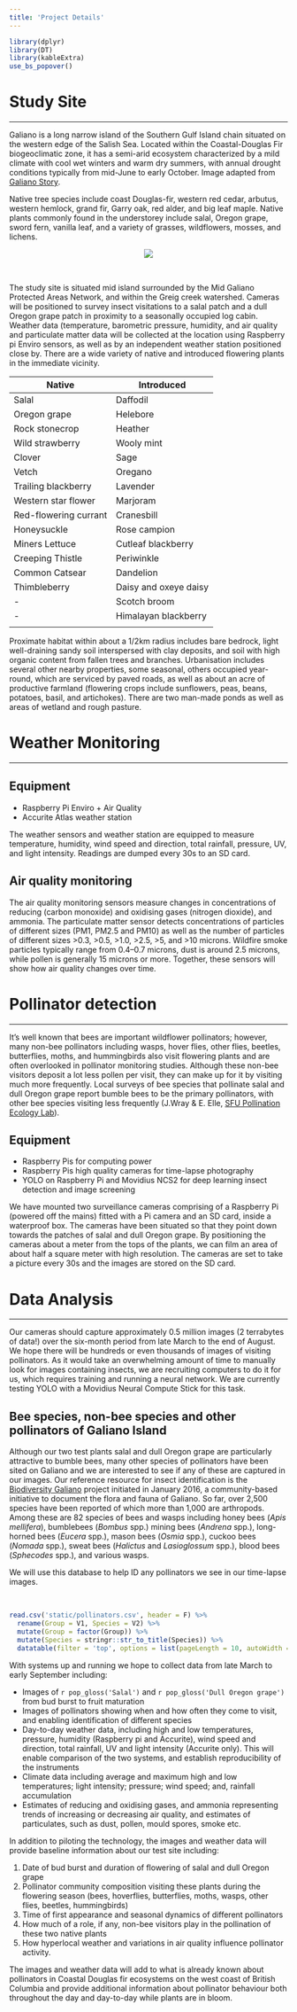 ```yaml
---
title: 'Project Details'
---
```


```r
library(dplyr)
library(DT)
library(kableExtra)
use_bs_popover()
```


<a id="the_site" class="anchor"></a>

# Study Site
***

Galiano is a long narrow island of the Southern Gulf Island chain situated on the western edge of the Salish Sea. Located within the Coastal-Douglas Fir biogeoclimatic zone, it has a semi-arid ecosystem characterized by a mild climate with cool wet winters and warm dry summers, with annual drought conditions typically from mid-June to early October. Image adapted from [Galiano Story](galianostory.com/FLORAFAUNA.htm).  


 Native tree species include coast Douglas-fir, western red cedar, arbutus, western hemlock, grand fir, Garry oak, red alder, and big leaf maple. Native plants commonly found in the understorey include salal, Oregon grape, sword fern, vanilla leaf, and a variety of grasses, wildflowers, mosses, and lichens.

<center>
![](static/map2.png)
</center>

<br>


  The study site is situated mid island surrounded by the Mid Galiano Protected Areas Network, and within the Greig creek watershed. Cameras will be positioned to survey insect visitations to a salal patch and a dull Oregon grape patch in proximity to a seasonally occupied log cabin. Weather data (temperature, barometric pressure, humidity, and air quality and particulate matter data will be collected at the location using Raspberry pi Enviro sensors, as well as by an independent weather station positioned close by. There are a wide variety of native and introduced flowering plants in the immediate vicinity. 
  
  Native               |Introduced
  ---------------------| ----------
  Salal                |Daffodil
  Oregon grape         |Helebore
  Rock stonecrop       |Heather
  Wild strawberry      |Wooly mint
  Clover               |Sage
  Vetch                |Oregano
  Trailing blackberry  |Lavender
  Western star flower  |Marjoram
  Red-flowering currant|Cranesbill
  Honeysuckle          |Rose campion  
  Miners Lettuce       |Cutleaf blackberry
  Creeping Thistle     |Periwinkle
  Common Catsear       |Dandelion
  Thimbleberry         |Daisy and oxeye daisy
  -                    |Scotch broom  
  -                    |Himalayan blackberry 
                       |   
         
         
 Proximate habitat within about a 1/2km radius includes bare bedrock, light well-draining sandy soil interspersed with clay deposits, and soil with high organic content from fallen trees and branches. Urbanisation includes several other nearby properties, some seasonal, others occupied year-round, which are serviced by paved roads, as well as about an acre of productive farmland (flowering crops include sunflowers, peas, beans, potatoes, basil, and artichokes). There are two man-made ponds as well as areas of wetland and rough pasture.  




<a id="weather_monitoring" class="anchor"></a>

# Weather Monitoring
***

##	Equipment
*	Raspberry Pi Enviro + Air Quality
*	Accurite Atlas weather station 


The weather sensors and weather station are equipped to measure temperature, humidity, wind speed and direction, total rainfall, pressure, UV, and light intensity. Readings are dumped every 30s to an SD card. 


## Air quality monitoring

 The air quality monitoring sensors measure changes in concentrations of reducing (carbon monoxide) and oxidising gases (nitrogen dioxide), and ammonia. The particulate matter sensor detects concentrations of particles of different sizes (PM1, PM2.5 and PM10) as well as the number of particles of different sizes >0.3, >0.5, >1.0, >2.5, >5, and >10 microns. Wildfire smoke particles typically range from 0.4–0.7 microns, dust is around 2.5 microns, while pollen is generally 15 microns or more. Together, these sensors will show how air quality changes over time.  



<a id="pollinator_detection" class="anchor"></a>

# Pollinator detection  
***

It’s well known that bees are important wildflower pollinators; however, many non-bee pollinators including wasps, hover flies, other flies, beetles, butterflies, moths, and hummingbirds also visit flowering plants and are often overlooked in pollinator monitoring studies. Although these non-bee visitors deposit a lot less pollen per visit, they can make up for it by visiting much more frequently. Local surveys of bee species that pollinate salal and dull Oregon grape report bumble bees to be the primary pollinators, with other bee species visiting less frequently (J.Wray & E. Elle, [SFU Pollination Ecology Lab](https://www.sfu.ca/people/eelle/bee_info.html)). 

##	Equipment
+	Raspberry Pis for computing power
+	Raspberry Pis high quality cameras for time-lapse photography 
+	YOLO on Raspberry Pi and Movidius NCS2 for deep learning insect detection and image screening  


 We have mounted two surveillance cameras comprising of a Raspberry Pi (powered off the mains) fitted with a Pi camera and an SD card, inside a waterproof box. The cameras have been situated so that they point down towards the patches of salal and dull Oregon grape. By positioning the cameras about a meter from the tops of the plants, we can film an area of about half a square meter with high resolution. The cameras are set to take a picture every 30s and the images are stored on the SD card.

# Data Analysis
***

 Our cameras should capture approximately 0.5 million images (2 terrabytes of data!) over the six-month period from late March to the end of August. We hope there will be hundreds or even thousands of images of visiting pollinators. As it would take an overwhelming amount of time to manually look for images containing insects, we are recruiting computers to do it for us, which requires training and running a neural network. We are currently testing YOLO with a Movidius Neural Compute Stick for this task.


## Bee species, non-bee species and other pollinators of Galiano Island


 Although our two test plants salal and dull Oregon grape are particularly attractive to bumble bees, many other species of pollinators have been sited on Galiano and we are interested to see if any of these are captured in our images. Our reference resource for insect identification is the [Biodiversity Galiano](https://biogaliano.org/) project initiated in January 2016, a community-based initiative to document the flora and fauna of Galiano. So far, over 2,500 species have been reported of which more than 1,000 are arthropods. Among these are 82 species of bees and wasps including honey bees (*Apis mellifera*), bumblebees (*Bombus* spp.) mining bees (*Andrena* spp.), long-horned bees (*Eucera* spp.), mason bees (*Osmia* spp.), cuckoo bees (*Nomada* spp.), sweat bees (*Halictus* and *Lasioglossum* spp.), blood bees (*Sphecodes* spp.), and various wasps.  


  We will use this database to help ID any pollinators we see in our time-lapse images.



<br>


```r
read.csv('static/pollinators.csv', header = F) %>%
  rename(Group = V1, Species = V2) %>%
  mutate(Group = factor(Group)) %>%
  mutate(Species = stringr::str_to_title(Species)) %>%
  datatable(filter = 'top', options = list(pageLength = 10, autoWidth = TRUE))
```




 With systems up and running we hope to collect data from late March to early September including: 

*	Images of `r pop_gloss('Salal')` and `r pop_gloss('Dull Oregon grape')` from bud burst to fruit maturation  
*	Images of pollinators showing when and how often they come to visit, and enabling identification of different species
*	Day-to-day weather data, including high and low temperatures, pressure, humidity (Raspberry pi and Accurite), wind speed and direction, total rainfall, UV and light intensity (Accurite only). This will enable comparison of the two systems, and establish reproducibility of the instruments
*	Climate data including average and maximum high and low temperatures; light intensity; pressure; wind speed; and, rainfall accumulation
*	Estimates of reducing and oxidising gases, and ammonia representing trends of increasing or decreasing air quality, and estimates of particulates, such as dust, pollen, mould spores, smoke etc.  



In addition to piloting the technology, the images and weather data will provide baseline information about our test site including:

1.	Date of bud burst and duration of flowering of salal and dull Oregon grape
2.	Pollinator community composition visiting these plants during the flowering season (bees, hoverflies, butterflies, moths, wasps, other flies, beetles, hummingbirds) 
3.	Time of first appearance and seasonal dynamics of different pollinators 
4.	How much of a role, if any, non-bee visitors play in the pollination of these two native plants 
5.	How hyperlocal weather and variations in air quality influence pollinator activity. 

The images and weather data will add to what is already known about pollinators in Coastal Douglas fir ecosystems on the west coast of British Columbia and provide additional information about pollinator behaviour both throughout the day and day-to-day while plants are in bloom.

